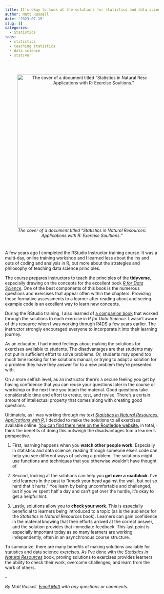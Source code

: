 ```yaml
---
title: It's okay to look at the solutions for statistics and data science exercises
author: Matt Russell
date: '2023-07-15'
slug: []
categories:
  - Statistics
tags:
  - statistics
  - teaching statistics
  - data science
  - stats4nr
---
```


# 
<center>

![*The cover of a document titled "Statistics in Natural Resources: Applications with R: Exercise Soultions."*](solutions_doc_cover.png){width=500px}
</center>
# 


A few years ago I completed the RStudio Instructor training course. It was a multi-day, online training workshop and I learned less about the ins and outs of coding and analysis in R, but more about the strategies and philosophy of teaching data science principles. 

The course prepares instructors to teach the principles of the **tidyverse**, especially drawing on the concepts for the excellent book [*R for Data Science*](). One of the best components of this book is the numerous questions and exercises that appear often within the chapters. Providing these formative assessments to a learner after reading about and seeing example code is an excellent way to learn new concepts. 

During the RStudio training, I also learned of [a companion book](https://jrnold.github.io/r4ds-exercise-solutions/) that worked through the solutions to each exercise in *R for Data Science*. I wasn't aware of this resource when I was working through R4DS a few years earlier. The instructor strongly encouraged everyone to incorporate it into their learning journey. 

As an educator, I had mixed feelings about making the solutions for exercises available to students. The disadvantages are that students may not put in sufficient effort to solve problems. Or, students may spend too much time looking for the solutions manual, or trying to adapt a solution for a problem they have they answer for to a new problem they're presented with. 

On a more selfish level, as an instructor there's a secure feeling you get by having confidence that you can reuse your questions later in the course or workshop or the next time you teach the material. Good questions take considerable time and effort to create, test, and revise. There's a certain amount of intellectual property that comes along with creating good questions.

Ultimately, as I was working through my text [*Statistics in Natural Resources: Applications with R*](https://stats4nr.com/), I decided to make the solutions to all exercises available online. [You can find them here on the Routledge website.](https://s3-eu-west-1.amazonaws.com/s3-euw1-ap-pe-ws4-cws-documents.ri-prod/9781032258782/stats_4_nr_solutions.pdf) In total, I think the benefits of doing this outweigh the disadvantages fom a learner's perspective.

1. First, learning happens when you **watch other people work**. Especially in statistics and data science, reading through someone else's code can help you see different ways of solving a problem. The solutions might use functions and techniques that you otherwise wouldn't have thought of.

2. Second, looking at the solutions can help you **get over a roadblock**. I've told learners in the past to "knock your head against the wall, but not so hard that it hurts." You learn by being uncomfortable and challenged, but if you've spent half a day and can't get over the hurdle, it's okay to get a helpful hint.

3. Lastly, solutions allow you to **check your work**. This is especially beneficial to learners being introduced to a topic (as is the audience for the *Statistics in Natural Resources* book). Learners can gain confidence in the material knowing that their efforts arrived at the correct answer, and the solution provides that immediate feedback. This last point is especially important today as so many learners are working independently, often in an asynchronous course structure.

To summarize, there are many benefits of making solutions available for statistics and data science exercises. As I've done with the [*Statistics in Natural Resources*](https://s3-eu-west-1.amazonaws.com/s3-euw1-ap-pe-ws4-cws-documents.ri-prod/9781032258782/stats_4_nr_solutions.pdf) book, proving solutions to exercises provides learners the ability to check their work, overcome challenges, and learn from the work of others.

--

*By Matt Russell. [Email Matt](mailto:matt@arbor-analytics.com) with any questions or comments.*

